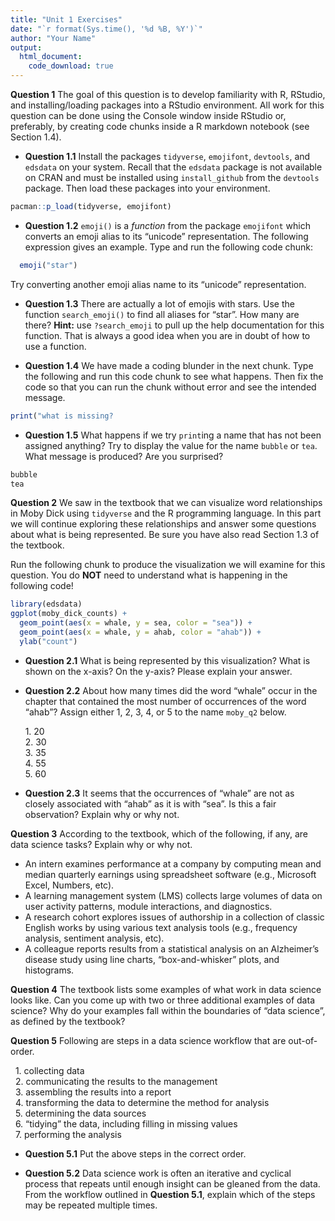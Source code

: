 ```yaml
---
title: "Unit 1 Exercises"
date: "`r format(Sys.time(), '%d %B, %Y')`"
author: "Your Name"
output: 
  html_document:
    code_download: true
---
```



**Question 1** The goal of this question is to develop familiarity with R, RStudio, and installing/loading packages into a RStudio environment. All work for this question can be done using the Console window inside RStudio or, preferably, by creating code chunks inside a R markdown notebook (see Section 1.4).  

* **Question 1.1** Install the packages `tidyverse`, `emojifont`, `devtools`, and `edsdata` on your system. Recall that the `edsdata` package is not available on CRAN and must be installed using `install_github` from the `devtools` package. Then load these packages into your environment.  
```r
pacman::p_load(tidyverse, emojifont)
```

* **Question 1.2** `emoji()` is a *function* from the package `emojifont` which converts an emoji alias to its "unicode" representation. The following expression gives an example. Type and run the following code chunk: 

```r
  emoji("star")
```


Try converting another emoji alias name to its "unicode" representation.

* **Question 1.3** There are actually a lot of emojis with stars. Use the function `search_emoji()` to find all aliases for "star". How many are there? __Hint:__ use `?search_emoji` to pull up the help documentation for this function. That is always a good idea when you are in doubt of how to use a function.  

* **Question 1.4**  We have made a coding blunder in the next chunk. Type the following and run this code chunk to see what happens. Then fix the code so that you can run the chunk without error and see the intended message.

```r
print("what is missing?
```


* **Question 1.5** What happens if we try `print`ing a name that has not been assigned anything? Try to display the value for the name `bubble` or `tea`. What message is produced? Are you surprised? 

```r
bubble
tea
```


**Question 2** We saw in the textbook that we can visualize word relationships in Moby Dick using `tidyverse` and the R programming language. In this part we will continue exploring these relationships and answer some questions about what is being represented. Be sure you have also read Section 1.3 of the textbook. 

Run the following chunk to produce the visualization we will examine for this question. You do __NOT__ need to understand what is happening in the following code!

```r
library(edsdata)
ggplot(moby_dick_counts) + 
  geom_point(aes(x = whale, y = sea, color = "sea")) + 
  geom_point(aes(x = whale, y = ahab, color = "ahab")) + 
  ylab("count")
```

* **Question 2.1** What is being represented by this visualization? What is shown on the x-axis? On the y-axis? Please explain your answer. 

* **Question 2.2** About how many times did the word "whale" occur in the chapter that contained the most number of occurrences of the word "ahab"? Assign either 1, 2, 3, 4, or 5 to the name `moby_q2` below.

|       1. 20
|       2. 30 
|       3. 35
|       4. 55
|       5. 60 

* **Question 2.3** It seems that the occurrences of "whale" are not as closely associated with "ahab" as it is with "sea". Is this a fair observation? Explain why or why not.


**Question 3** According to the textbook, which of the following, if any, are data science tasks? Explain why or why not.

* An intern examines performance at a company by computing mean and median quarterly earnings using spreadsheet software (e.g., Microsoft Excel, Numbers, etc).
* A learning management system (LMS) collects large volumes of data on user activity patterns, module interactions, and diagnostics.
* A research cohort explores issues of authorship in a collection of classic English works by using various text analysis tools (e.g., frequency analysis, sentiment analysis, etc).
* A colleague reports results from a statistical analysis on an Alzheimer's disease study using line charts, "box-and-whisker" plots, and histograms.


**Question 4** The textbook lists some examples of what work in data science looks like. Can you come up with two or three additional examples of data science? Why do your examples fall within the boundaries of "data science", as defined by the textbook? 


**Question 5** Following are steps in a data science workflow that are out-of-order.

|   1. collecting data
|   2. communicating the results to the management
|   3. assembling the results into a report
|   4. transforming the data to determine the method for analysis
|   5. determining the data sources
|   6. "tidying" the data, including filling in missing values
|   7. performing the analysis  

* **Question 5.1** Put the above steps in the correct order.

* **Question 5.2** Data science work is often an iterative and cyclical process that repeats until enough insight can be gleaned from the data. From the workflow outlined in **Question 5.1**, explain which of the steps may be repeated multiple times.



